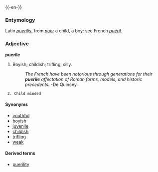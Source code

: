 {{-en-}}

===Entymology===
Latin ''[[puerilis]]'', from ''[[puer]]'' a child, a boy: see French ''[[puéril]]''.

===Adjective===
'''puerile'''
#Boyish; childish; trifling; silly.
#:''The French have been notorious through generations for their '''puerile''' affectation of Roman forms, models, and historic precedents.'' -De Quincey.
  2. Child minded
====Synonyms====
*[[youthful]]
*[[boyish]]
*[[juvenile]]
*[[childish]]
*[[trifling]]
*[[weak]]

====Derived terms====
*[[puerility]]